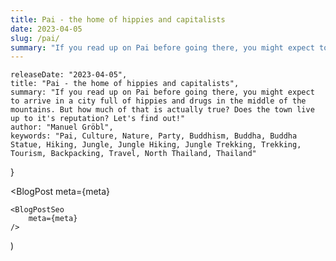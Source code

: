 ```yaml
---
title: Pai - the home of hippies and capitalists
date: 2023-04-05
slug: /pai/
summary: "If you read up on Pai before going there, you might expect to arrive in a city full of hippies and drugs in the middle of the mountains. But how much of that is actually true? Does the town live up to it's reputation? Let's find out!"
---
```



    releaseDate: "2023-04-05",
    title: "Pai - the home of hippies and capitalists",
    summary: "If you read up on Pai before going there, you might expect to arrive in a city full of hippies and drugs in the middle of the mountains. But how much of that is actually true? Does the town live up to it's reputation? Let's find out!"
    author: "Manuel Gröbl",
    keywords: "Pai, Culture, Nature, Party, Buddhism, Buddha, Buddha Statue, Hiking, Jungle, Jungle Hiking, Jungle Trekking, Trekking, Tourism, Backpacking, Travel, North Thailand, Thailand"
}

<BlogPost 
    meta={meta}
>

</BlogPost>

    <BlogPostSeo 
        meta={meta}
    />
)